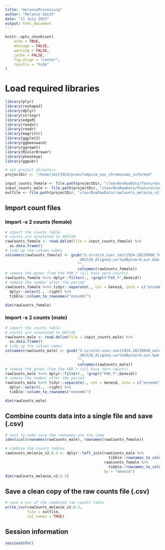 ```yaml
---
title: "melanieProcessing"
author: "Melanie Smith"
date: "11 July 2023"
output: html_document
---
```


```r
knitr::opts_chunk$set(
    echo = TRUE,
    message = FALSE,
    warning = FALSE,
    cache = FALSE,
    fig.align = "center",
    results = "hide"
)

```

# Load required libraries

```r

library(plyr)
library(reshape2)
library(dplyr)
library(stringr)
library(edgeR)
library(readxl)
library(readr)
library(magrittr)
library(ggplot2)
library(ggbeeswarm)
library(ggrepel)
library(RColorBrewer)
library(pheatmap)
library(ggpubr)

# set project directory
projectDir <- "/home/smit1924/preeclampsia_sex_chromosome_informed"

input_counts_female <- file.path(projectDir, "clearBoxRawData/featureCounts_v2.0.3_female_readCounts.txt")
input_counts_male <- file.path(projectDir, "clearBoxRawData/featureCounts_v2.0.3_male_readCounts.txt")
outfile <- file.path(projectDir, "clearBoxRawData/rawCounts_melanie_v2.0.3.csv")

```

## Import count files
### Import -s 2 counts (female)

```r

# import the counts table
# counts are annotated to GRCh38
rawCounts_female <- read.delim(file = input_counts_female) %>%
  as.data.frame()
# tidy up the column names
colnames(rawCounts_female) <- gsub("X.scratch.user.smit1924.20230608_female_grch38.aligned_data.|
                                 _GRCh38_Aligned.sortedByCoord.out.bam|_T.*|_",
                                 "",
                                 colnames(rawCounts_female))
# remove the genes from the PAR_Y (all have zero counts)
rawCounts_female %<>% dplyr::filter(., !grepl("PAR_Y",Geneid))
# remove the number after the period
rawCounts_female %<>% tidyr::separate(., col = Geneid, into = c("ensembl", "right")) %>%
  dplyr::select(., -right) %>%
  tibble::column_to_rownames("ensembl")

dim(rawCounts_female)

```
### Import -s 2 counts (male)

```r

# import the counts table
# counts are annotated to GRCh38
rawCounts_male <- read.delim(file = input_counts_male) %>%
  as.data.frame()
# tidy up the column names
colnames(rawCounts_male) <- gsub("X.scratch.user.smit1924.20230608_male_grch38.aligned_data.|
                                 _GRCh38_Aligned.sortedByCoord.out.bam|_T.*|_",
                                 "",
                                 colnames(rawCounts_male))
# remove the genes from the PAR_Y (all have zero counts)
rawCounts_male %<>% dplyr::filter(., !grepl("PAR_Y",Geneid))
# remove the number after the period
rawCounts_male %<>% tidyr::separate(., col = Geneid, into = c("ensembl", "right")) %>%
  dplyr::select(., -right) %>%
  tibble::column_to_rownames("ensembl")

dim(rawCounts_male)

```

## Combine counts data into a single file and save (.csv)

```r

# test to make sure the rownames are the same
identical(rownames(rawCounts_male), rownames(rawCounts_female))

# combine the counts tables
rawCounts_melanie_v2.0.3 <- dplyr::left_join(rawCounts_male %>%
                                               tibble::rownames_to_column("Geneid"),
                                             rawCounts_female %>%
                                               tibble::rownames_to_column("Geneid"),
                                             by = "Geneid")
dim(rawCounts_melanie_v2.0.3)

```

## Save a clean copy of the raw counts file (.csv)

```r

# save a csv of the combined raw counts table
write_csv(rawCounts_melanie_v2.0.3,
          file = outfile,
          col_names = TRUE)

```

## Session information

```r

sessionInfo()

```
